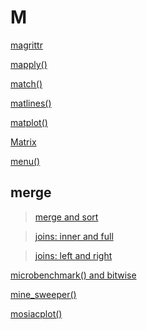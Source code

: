 # M {-}

[magrittr](https://linkedin-learning.pxf.io/rweekly_pipeline)

[mapply()](https://linkedin-learning.pxf.io/mapply)

[match()](https://linkedin-learning.pxf.io/rweekly_simplestringmatch)

[matlines()](https://linkedin-learning.pxf.io/rweek_matplot)

[matplot()](https://linkedin-learning.pxf.io/rweek_matplot)

[Matrix](https://linkedin-learning.pxf.io/rweekly_matrix)

[menu()](https://linkedin-learning.pxf.io/rweekly_menu)

## merge {-}

> [merge and sort](https://linkedin-learning.pxf.io/rweekly_sortmerge)

> [joins: inner and full](https://linkedin-learning.pxf.io/rweekly_innerfull)

> [joins: left and right](https://linkedin-learning.pxf.io/rwkly_leftrightjoin)

[microbenchmark() and bitwise](https://linkedin-learning.pxf.io/rweekly_bitwise)

[mine_sweeper()](https://linkedin-learning.pxf.io/rweekly_fun)

[mosiacplot()](https://linkedin-learning.pxf.io/rweekly_mosaicplot)
